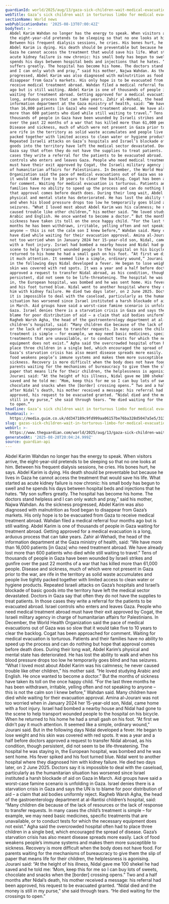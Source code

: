 ```yaml
---
guardianId: world/2025/aug/13/gaza-sick-children-wait-medical-evacuations-israel
webTitle: Gaza’s sick children wait in torturous limbo for medical evacuations
sectionName: World news
webPublicationDate: '2025-08-13T07:00:42Z'
bodyText: >-
  Abdel Karim Wahdan no longer has the energy to speak. When visitors arrive,
  the eight-year-old pretends to be sleeping so that no one looks at him.
  Between his frequent dialysis sessions, he cries. His bones hurt, he says.
  Abdel Karim is dying. His death should be preventable but because he lives in
  Gaza he cannot access the treatment that would save his life. What started as
  acute kidney failure is now chronic: his small body has begun to swell and he
  spends his days between hospital beds and injections that he hates. “My son
  suffers greatly. The hospital has become his home. The doctors stand helpless
  and I can only watch and pray,” said his mother, Najwa Wahdan. As the sickness
  progressed, Abdel Karim was also diagnosed with malnutrition as food began to
  disappear from Gaza’s markets. His only hope is to be evacuated from Gaza to
  receive medical treatment abroad. Wahdan filed a medical referral four months
  ago but is still waiting. Abdel Karim is one of thousands of people in Gaza
  waiting for treatment abroad. Getting approved for a medical evacuation is a
  long, arduous process that can take years. Zahir al-Wehadi, the head of the
  information department at the Gaza ministry of health, said: “We have more
  than 16,000 patients [in Gaza] who need treatment abroad. We have already lost
  more than 600 patients who died while still waiting to travel.” Tens of
  thousands of people in Gaza have been wounded by Israeli strikes and gunfire
  over the past 22 months of a war that has killed more than 61,000 people.
  Disease and sickness, much of which were not present in Gaza prior to the war,
  are rife in the territory as solid waste accumulates and people live tightly
  packed together with limited access to clean water or hygiene products.
  Repeated Israeli attacks on Gaza’s hospitals and Israel’s blockade of basic
  goods into the territory have left the medical sector devastated. Doctors in
  Gaza say that often they do not have the supplies to treat patients. In those
  cases they write a referral for the patients to be evacuated abroad. Israel
  controls who enters and leaves Gaza. People who need medical treatment abroad
  must have their exit approved by Cogat, the Israeli military agency in charge
  of humanitarian affairs for Palestinians. In December, the World Health
  Organization said the pace of medical evacuations out of Gaza was so slow that
  it would take five to 10 years to clear the backlog. Cogat has been approached
  for comment. Waiting for medical evacuation is torturous. Patients and their
  families have no ability to speed up the process and can do nothing but hope
  that approval comes before death does. During their long wait, Abdel Karim’s
  physical and mental state has deteriorated. He has lost the ability to walk
  and when his blood pressure drops too low he temporarily goes blind and has
  seizures. “What I loved most about Abdel Karim was his calmness; he never
  caused trouble like other children,” his mother said. “He loved studying
  Arabic and English. He once wanted to become a doctor.” But the months of
  sickness have taken its toll on the once happy child. “For the last three
  months he has been withdrawn, irritable, yelling often and not speaking to
  anyone – this is not the calm son I knew before,” Wahdan said. Many children
  have died while waiting for their evacuation approval. Amina al-Jourani was
  not too worried when in January 2024 her 15-year-old son, Nidal, came home
  with a foot injury. Israel had bombed a nearby house and Nidal had gone to the
  scene to help transport wounded people to the hospital on his bicycle. When he
  returned to his home he had a small gash on his foot. “At first we didn’t pay
  it much attention. It seemed like a simple, ordinary wound,” Jourani said. But
  in the following days Nidal developed a fever. He began to lose weight and his
  skin was covered with red spots. It was a year and a half before doctors
  approved a request to transfer Nidal abroad, as his condition, though
  persistent, did not seem to be life-threatening. The hospital he was staying
  in, the European hospital, was bombed and he was sent home. His fever spiked
  and his foot turned blue. Nidal went to another hospital where they diagnosed
  him with kidney failure. He died two days later, on 2 June 2025. Doctors say
  it is impossible to deal with the caseload, particularly as the humanitarian
  situation has worsened since Israel instituted a harsh blockade of aid on Gaza
  in March. Aid groups have said a worst-case famine scenario is unfolding in
  Gaza. Israel denies there is a starvation crisis in Gaza and says the UN is to
  blame for poor distribution of aid – a claim that aid bodies uniformly reject.
  Ragheb Warsh Agha, the head of the gastroenterology department at al-Rantisi
  children’s hospital, said: “Many children die because of the lack of resources
  or the lack of response to transfer requests. In many cases the child’s
  treatment is simple – for example, we may need basic medicines, specific
  treatments that are unavailable, or to conduct tests for which the necessary
  equipment does not exist.” Agha said the overcrowded hospital often had to
  place three children in a single bed, which encouraged the spread of disease.
  Gaza’s starvation crisis has also meant disease spreads more easily. Lack of
  food weakens people’s immune systems and makes them more susceptible to
  sickness. Recovery is more difficult when the body does not have food. For
  parents waiting for the mechanisms of bureaucracy to give them the slip of
  paper that means life for their children, the helplessness is agonising.
  Jourani said: “At the height of his illness, Nidal gave me 100 shekel he had
  saved and he told me: ‘Mom, keep this for me so I can buy lots of sweets,
  chocolate and snacks when the [border] crossing opens.” Two and a half months
  after Nidal’s death, his mother received a message: his referral had been
  approved, his request to be evacuated granted. “Nidal died and the money is
  still in my purse,” she said through tears. “He died waiting for the crossings
  to open.”
headline: Gaza’s sick children wait in torturous limbo for medical evacuations
thumbnail: >-
  https://media.guim.co.uk/dd347189c9fd999aa06157be76ba328d5047a5e5/313_108_2968_2375/500.jpg
slug: gazas-sick-children-wait-in-torturous-limbo-for-medical-evacuations
webUrl: >-
  https://www.theguardian.com/world/2025/aug/13/gaza-sick-children-wait-medical-evacuations-israel
generatedAt: '2025-08-28T20:04:24.999Z'
source: guardian-api
---
```

Abdel Karim Wahdan no longer has the energy to speak. When visitors arrive, the eight-year-old pretends to be sleeping so that no one looks at him. Between his frequent dialysis sessions, he cries. His bones hurt, he says. Abdel Karim is dying. His death should be preventable but because he lives in Gaza he cannot access the treatment that would save his life. What started as acute kidney failure is now chronic: his small body has begun to swell and he spends his days between hospital beds and injections that he hates. “My son suffers greatly. The hospital has become his home. The doctors stand helpless and I can only watch and pray,” said his mother, Najwa Wahdan. As the sickness progressed, Abdel Karim was also diagnosed with malnutrition as food began to disappear from Gaza’s markets. His only hope is to be evacuated from Gaza to receive medical treatment abroad. Wahdan filed a medical referral four months ago but is still waiting. Abdel Karim is one of thousands of people in Gaza waiting for treatment abroad. Getting approved for a medical evacuation is a long, arduous process that can take years. Zahir al-Wehadi, the head of the information department at the Gaza ministry of health, said: “We have more than 16,000 patients [in Gaza] who need treatment abroad. We have already lost more than 600 patients who died while still waiting to travel.” Tens of thousands of people in Gaza have been wounded by Israeli strikes and gunfire over the past 22 months of a war that has killed more than 61,000 people. Disease and sickness, much of which were not present in Gaza prior to the war, are rife in the territory as solid waste accumulates and people live tightly packed together with limited access to clean water or hygiene products. Repeated Israeli attacks on Gaza’s hospitals and Israel’s blockade of basic goods into the territory have left the medical sector devastated. Doctors in Gaza say that often they do not have the supplies to treat patients. In those cases they write a referral for the patients to be evacuated abroad. Israel controls who enters and leaves Gaza. People who need medical treatment abroad must have their exit approved by Cogat, the Israeli military agency in charge of humanitarian affairs for Palestinians. In December, the World Health Organization said the pace of medical evacuations out of Gaza was so slow that it would take five to 10 years to clear the backlog. Cogat has been approached for comment. Waiting for medical evacuation is torturous. Patients and their families have no ability to speed up the process and can do nothing but hope that approval comes before death does. During their long wait, Abdel Karim’s physical and mental state has deteriorated. He has lost the ability to walk and when his blood pressure drops too low he temporarily goes blind and has seizures. “What I loved most about Abdel Karim was his calmness; he never caused trouble like other children,” his mother said. “He loved studying Arabic and English. He once wanted to become a doctor.” But the months of sickness have taken its toll on the once happy child. “For the last three months he has been withdrawn, irritable, yelling often and not speaking to anyone – this is not the calm son I knew before,” Wahdan said. Many children have died while waiting for their evacuation approval. Amina al-Jourani was not too worried when in January 2024 her 15-year-old son, Nidal, came home with a foot injury. Israel had bombed a nearby house and Nidal had gone to the scene to help transport wounded people to the hospital on his bicycle. When he returned to his home he had a small gash on his foot. “At first we didn’t pay it much attention. It seemed like a simple, ordinary wound,” Jourani said. But in the following days Nidal developed a fever. He began to lose weight and his skin was covered with red spots. It was a year and a half before doctors approved a request to transfer Nidal abroad, as his condition, though persistent, did not seem to be life-threatening. The hospital he was staying in, the European hospital, was bombed and he was sent home. His fever spiked and his foot turned blue. Nidal went to another hospital where they diagnosed him with kidney failure. He died two days later, on 2 June 2025. Doctors say it is impossible to deal with the caseload, particularly as the humanitarian situation has worsened since Israel instituted a harsh blockade of aid on Gaza in March. Aid groups have said a worst-case famine scenario is unfolding in Gaza. Israel denies there is a starvation crisis in Gaza and says the UN is to blame for poor distribution of aid – a claim that aid bodies uniformly reject. Ragheb Warsh Agha, the head of the gastroenterology department at al-Rantisi children’s hospital, said: “Many children die because of the lack of resources or the lack of response to transfer requests. In many cases the child’s treatment is simple – for example, we may need basic medicines, specific treatments that are unavailable, or to conduct tests for which the necessary equipment does not exist.” Agha said the overcrowded hospital often had to place three children in a single bed, which encouraged the spread of disease. Gaza’s starvation crisis has also meant disease spreads more easily. Lack of food weakens people’s immune systems and makes them more susceptible to sickness. Recovery is more difficult when the body does not have food. For parents waiting for the mechanisms of bureaucracy to give them the slip of paper that means life for their children, the helplessness is agonising. Jourani said: “At the height of his illness, Nidal gave me 100 shekel he had saved and he told me: ‘Mom, keep this for me so I can buy lots of sweets, chocolate and snacks when the [border] crossing opens.” Two and a half months after Nidal’s death, his mother received a message: his referral had been approved, his request to be evacuated granted. “Nidal died and the money is still in my purse,” she said through tears. “He died waiting for the crossings to open.”
